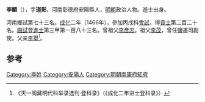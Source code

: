 '''李顯'''（{{bd|1439年||？}}），字'''道彰'''，河南彰德府安陽縣人，[[明朝|明朝]]政治人物。進士出身。

河南鄉試第七十三名。[[成化|成化]]二年（1466年），參加丙戌科[[會試|會試]]，得[[貢士|貢士]]第二百二十名。[[殿試|殿試]]登[[進士|進士]]第三甲第一百八十三名。曾祖父[[李彥忠|李彥忠]]。祖父[[李茂|李茂]]，曾任鹽運司副使。父亲[[李舉|李舉]]<ref>《天一阁藏明代科举录选刊·登科录》（《成化二年进士登科录》）</ref>。

==参考==
{{reflist}}

{{start box}}
{{s-off}}
{{s-before|[[劉定昌|劉定昌]]}}
{{s-title|明朝南康府知府|正德年間}}
{{s-after|[[李景_(明朝)|李景]]}}
{{end box}}

{{明朝人物小作品}}
{{成化二年丙戌科殿試金榜}}
[[Category:李姓|Category:李姓]]
[[Category:安陽人|Category:安陽人]]
[[Category:明朝南康府知府|Category:明朝南康府知府]]